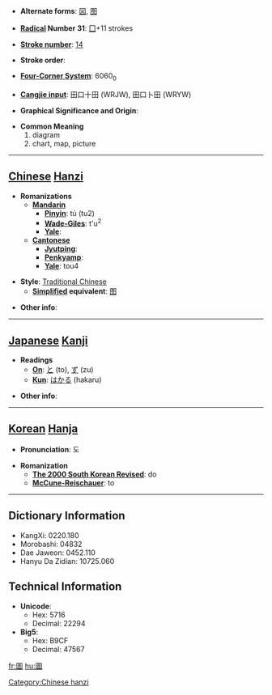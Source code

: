 * '''Alternate forms''': [[図]], [[图]]

* '''[[Wiktionary:Chinese radical index| Radical]] Number 31''': [[Wiktionary:Chinese radical index 囗|囗]]+11 strokes

* '''[[Wiktionary:Chinese total strokes index|Stroke number]]''': [[Wiktionary:Chinese total strokes index 14|14]]

* '''Stroke order''': 

* '''[[Wiktionary:Chinese four corner index|Four-Corner System]]''': 6060<sub>0</sub>

* '''[[Wiktionary:Chinese Cangjie index|Cangjie input]]''': 田口十田 (WRJW), 田口卜田 (WRYW)

* '''Graphical Significance and Origin''': 

* '''Common Meaning'''
*#diagram
*# chart, map, picture


----

== [[Chinese]] [[Hanzi]] ==

* '''Romanizations'''
** '''[[Mandarin]]'''
*** '''[[Pinyin]]''': tú (tu2)
*** '''[[Wade-Giles]]''': t'u<sup>2</sup>
*** '''[[Yale]]''': 
** '''[[Cantonese]]'''
*** '''[[Jyutping]]''':
*** '''[[Penkyamp]]''': 
*** '''[[Yale]]''': tou4

* '''Style''': [[Traditional Chinese]] 
** '''[[Simplified Chinese|Simplified]] equivalent''': [[图]]

* '''Other info''': 

----

== [[Japanese]] [[Kanji]] ==

* '''Readings'''
** '''[[On]]''': [[と]] (to), [[ず]] (zu)
** '''[[Kun]]''': [[はかる]] (hakaru)

* '''Other info''':  

----

== [[Korean]] [[Hanja]] ==

* '''Pronunciation''': 도

* '''Romanization'''
** '''[[The 2000 South Korean Revised Romanization|The 2000 South Korean Revised]]''': do
** '''[[McCune-Reischauer]]''': to

----

== Dictionary Information ==

* KangXi: 0220.180
* Morobashi: 04832
* Dae Jaweon: 0452.110
* Hanyu Da Zidian: 10725.060

== Technical Information ==

* '''Unicode''':
** Hex: 5716
** Decimal: 22294
* '''Big5''':
** Hex: B9CF
** Decimal: 47567

[[Category:Chinese hanzi]]

[[fr:圖]]
[[hu:圖]]